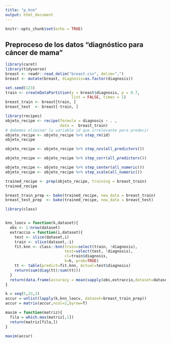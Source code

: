 ```yaml
---
title: "p_knn"
output: html_document
---
```


```r
knitr::opts_chunk$set(echo = TRUE)
```

## Preproceso de los datos "diagnóstico para cáncer de mama"

```r
library(caret)
library(tidyverse)
breast <- readr::read_delim("breast.csv", delim=",")
breast <- mutate(breast, diagnosis=as.factor(diagnosis))

set.seed(123)
train <- createDataPartition(y = breast$diagnosis, p = 0.7, 
                             list = FALSE, times = 1)
breast_train <- breast[train, ]
breast_test  <- breast[-train, ]

library(recipes)
objeto_recipe <- recipe(formula = diagnosis ~ . ,
                        data =  breast_train)
# debemos eliminar la variable id que irrelevante para predecir
objeto_recipe <- objeto_recipe %>% step_rm(id)
objeto_recipe

objeto_recipe <- objeto_recipe %>% step_nzv(all_predictors())

objeto_recipe <- objeto_recipe %>% step_corr(all_predictors())

objeto_recipe <- objeto_recipe %>% step_center(all_numeric())
objeto_recipe <- objeto_recipe %>% step_scale(all_numeric())

trained_recipe <- prep(objeto_recipe, training = breast_train)
trained_recipe

breast_train_prep <- bake(trained_recipe, new_data = breast_train)
breast_test_prep  <- bake(trained_recipe, new_data = breast_test)

```


```r
library(class)


knn_loocv = function(k,dataset){
  obs <- 1:nrow(dataset)
  extraccio = function(i,dataset){
    test <- slice(dataset,i)
    train <- slice(dataset,-i)
    fit.knn <- class::knn(train=select(train, !diagnosis),
                          test=select(test, !diagnosis),          
                          cl=train$diagnosis,
                          k=k, prob=TRUE)
    tt <- table(predict=fit.knn, Actual=test$diagnosis)
    return(sum(diag(tt)/sum(tt)))
  }
  return(data.frame(accuracy = mean(sapply(obs,extraccio,dataset=dataset)),k = k))
}

k = seq(5,23,2)
accur = unlist(lapply(k,knn_loocv, dataset=breast_train_prep))
accur = matrix(accur,ncol=2,byrow=T)

maxim = function(matriz){
  fila = which.max(matriz[,1])
  return(matriz[fila,])
}

maxim(accur)
```


